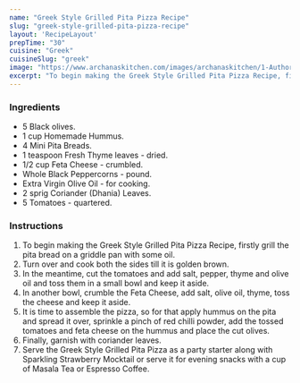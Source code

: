 ---
name: "Greek Style Grilled Pita Pizza Recipe"
slug: "greek-style-grilled-pita-pizza-recipe"
layout: 'RecipeLayout'
prepTime: "30"
cuisine: "Greek"
cuisineSlug: "greek"
image: "https://www.archanaskitchen.com/images/archanaskitchen/1-Author/sibyl_sunitha/Greek_Style_Grilled_Pita_Pizza_Recipe_.jpg"
excerpt: "To begin making the Greek Style Grilled Pita Pizza Recipe, firstly grill the pita bread on a griddle pan with some oil"
---

### Ingredients

- 5 Black olives.
- 1 cup Homemade Hummus.
- 4 Mini Pita Breads.
- 1 teaspoon Fresh Thyme leaves - dried.
- 1/2 cup Feta Cheese - crumbled.
- Whole Black Peppercorns - pound.
- Extra Virgin Olive Oil - for cooking.
- 2 sprig Coriander (Dhania) Leaves.
- 5 Tomatoes - quartered.

### Instructions

1. To begin making the Greek Style Grilled Pita Pizza Recipe, firstly grill the pita bread on a griddle pan with some oil.
1. Turn over and cook both the sides till it is golden brown.
1. In the meantime, cut the tomatoes and add salt, pepper, thyme and olive oil and toss them in a small bowl and keep it aside.
1. In another bowl, crumble the Feta Cheese, add salt, olive oil, thyme, toss the cheese and keep it aside.
1. It is time to assemble the pizza, so for that apply hummus on the pita and spread it over, sprinkle a pinch of red chilli powder, add the tossed tomatoes and feta cheese on the hummus and place the cut olives.
1. Finally, garnish with coriander leaves.
1. Serve the Greek Style Grilled Pita Pizza as a party starter along with Sparkling Strawberry Mocktail or serve it for evening snacks with a cup of Masala Tea or Espresso Coffee.
